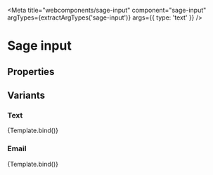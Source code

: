 

<Meta title="webcomponents/sage-input" component="sage-input" argTypes={extractArgTypes('sage-input')} args={{ type: 'text' }} />


# Sage input

<p>
</p>

## Properties
<ArgsTable of="sage-input" />

## Variants

### Text
<Canvas>
  <Story name="Text" args={{ type: 'text', value: 'First name' }}>
    {Template.bind()}
  </Story>
</Canvas>

### Email
<Canvas>
  <Story name="Email" args={{ type: 'email', value: 'user123@test.com' }}>
    {Template.bind()}
  </Story>
</Canvas>
